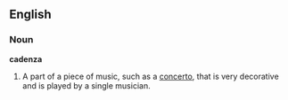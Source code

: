 ==English==
===Noun===
'''cadenza'''

#A part of a piece of music, such as a [[concerto]], that is very decorative and is played by a single musician.